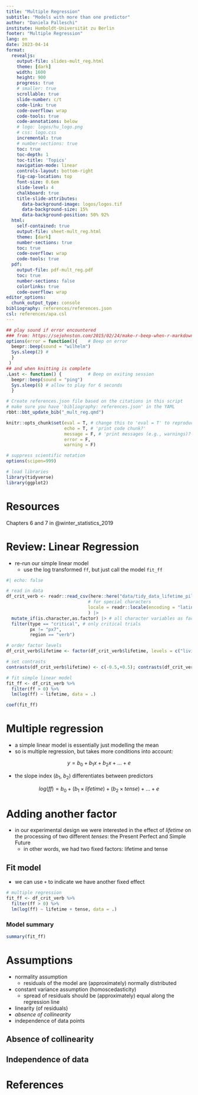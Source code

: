 ```yaml
---
title: "Multiple Regression"
subtitle: "Models with more than one predictor"
author: "Daniela Palleschi"
institute: Humboldt-Universität zu Berlin
footer: "Multiple Regression"
lang: en
date: 2023-04-14
format:
  revealjs: 
    output-file: slides-mult_reg.html
    theme: [dark]
    width: 1600
    height: 900
    progress: true
    # smaller: true
    scrollable: true
    slide-number: c/t
    code-link: true
    code-overflow: wrap
    code-tools: true
    code-annotations: below
    # logo: logos/hu_logo.png
    # css: logo.css
    incremental: true
    # number-sections: true
    toc: true
    toc-depth: 1
    toc-title: 'Topics'
    navigation-mode: linear
    controls-layout: bottom-right
    fig-cap-location: top
    font-size: 0.6em
    slide-level: 4
    chalkboard: true
    title-slide-attributes: 
      data-background-image: logos/logos.tif
      data-background-size: 15%
      data-background-position: 50% 92%
  html:
    self-contained: true
    output-file: sheet-mult_reg.html
    theme: [dark]
    number-sections: true
    toc: true
    code-overflow: wrap
    code-tools: true
  pdf:
    output-file: pdf-mult_reg.pdf
    toc: true
    number-sections: false
    colorlinks: true
    code-overflow: wrap
editor_options: 
  chunk_output_type: console
bibliography: references/references.json
csl: references/apa.csl
---
```


```r
## play sound if error encountered
### from: https://sejohnston.com/2015/02/24/make-r-beep-when-r-markdown-finishes-or-when-it-fails/
options(error = function(){    # Beep on error
  beepr::beep(sound = "wilhelm")
  Sys.sleep(2) # 
  }
 )
## and when knitting is complete
.Last <- function() {          # Beep on exiting session
  beepr::beep(sound = "ping")
  Sys.sleep(6) # allow to play for 6 seconds
  }
```

```r
# Create references.json file based on the citations in this script
# make sure you have 'bibliography: references.json' in the YAML
rbbt::bbt_update_bib("_mult_reg.qmd")
```

```r
knitr::opts_chunk$set(eval = T, # change this to 'eval = T' to reproduce the analyses; make sure to comment out
                      echo = T, # 'print code chunk?'
                      message = F, # 'print messages (e.g., warnings)?'
                      error = F,
                      warning = F)
```

```r
# suppress scientific notation
options(scipen=999)

# load libraries
library(tidyverse)
library(ggplot2)
```

# Resources

Chapters 6 and 7 in @winter_statistics_2019

# Review: Linear Regression

- re-run our simple linear model
  + use the log transformed `ff`, but just call the model `fit_ff`

```r
#| echo: false

# read in data
df_crit_verb <- readr::read_csv(here::here("data/tidy_data_lifetime_pilot.csv"), 
                               # for special characters
                               locale = readr::locale(encoding = "latin1") 
                               ) |> 
  mutate_if(is.character,as.factor) |> # all character variables as factor
  filter(type == "critical", # only critical trials
         px != "px7",
         region == "verb")

# order factor levels
df_crit_verb$lifetime <- factor(df_crit_verb$lifetime, levels = c("living","dead"))

# set contrasts
contrasts(df_crit_verb$lifetime) <- c(-0.5,+0.5); contrasts(df_crit_verb$lifetime)

# fit simple linear model
fit_ff <- df_crit_verb %>%
  filter(ff > 0) %>%
  lm(log(ff) ~ lifetime, data = .)
```

```r
coef(fit_ff)
```

# Multiple regression

- a simple linear model is essentially just modelling the mean
- so is multiple regression, but takes more conditions into account:

$$
y = b_0 + b_1x + b_2x + ... + e
$$

- the slope index ($b_1$, $b_2$) differentiates between predictors

$$
log(ff) = b_0 + (b_1\times lifetime) + (b_2\times tense) + ... + e
$$

# Adding another factor

- in our experimental design we were interested in the effect of *lifetime* on the processing of two different *tenses*: the Present Perfect and Simple Future
  + in other words, we had two fixed factors: lifetime and tense

## Fit model

+ we can use `+` to indicate we have another fixed effect

```r
# multiple regression
fit_ff <- df_crit_verb %>%
  filter(ff > 0) %>%
  lm(log(ff) ~ lifetime + tense, data = .)
```

### Model summary

```r
summary(fit_ff)
```

# Assumptions

-   normality assumption
    -   residuals of the model are (approximately) normally distributed
-   constant variance assumption (homoscedasticity)
    -   spread of residuals should be (approximately) equal along the regression line
-   linearity (of residuals)
-   *absence of collinearity*
-   independence of data points

## Absence of collinearity

## Independence of data



# References {.unlisted .unnumbered visibility="uncounted"}

::: {#refs custom-style="Bibliography"}
:::

